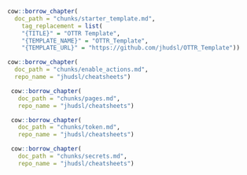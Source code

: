 
```r
cow::borrow_chapter(
  doc_path = "chunks/starter_template.md",
    tag_replacement = list(
    "{TITLE}" = "OTTR Template",
    "{TEMPLATE_NAME}" = "OTTR_Template",
    "{TEMPLATE_URL}" = "https://github.com/jhudsl/OTTR_Template"))
```

```r
cow::borrow_chapter(
  doc_path = "chunks/enable_actions.md",
  repo_name = "jhudsl/cheatsheets")
```

```r
 cow::borrow_chapter(   
   doc_path = "chunks/pages.md",
   repo_name = "jhudsl/cheatsheets")
```

```r
 cow::borrow_chapter(   
   doc_path = "chunks/token.md",
   repo_name = "jhudsl/cheatsheets")
```

```r
 cow::borrow_chapter(   
   doc_path = "chunks/secrets.md",
   repo_name = "jhudsl/cheatsheets")
```
